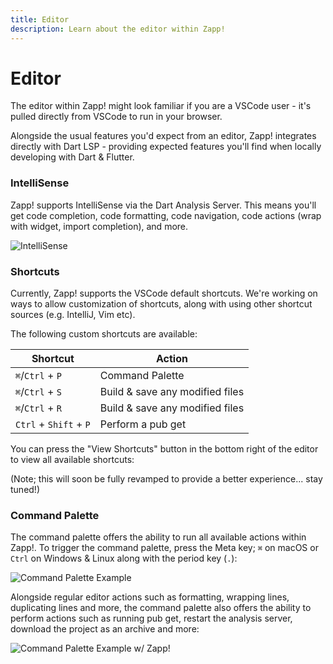 ```yaml
---
title: Editor
description: Learn about the editor within Zapp!
---
```


# Editor

The editor within Zapp! might look familiar if you are a VSCode user - it's pulled directly from VSCode to
run in your browser.

Alongside the usual features you'd expect from an editor, Zapp! integrates directly with Dart LSP - providing
expected features you'll find when locally developing with Dart & Flutter.

### IntelliSense

Zapp! supports IntelliSense via the Dart Analysis Server. This means you'll get code completion, code
formatting, code navigation, code actions (wrap with widget, import completion), and more.

![IntelliSense](/assets/editor-intellisense.png)

### Shortcuts

Currently, Zapp! supports the VSCode default shortcuts. We're working on ways to allow customization of shortcuts,
along with using other shortcut sources (e.g. IntelliJ, Vim etc).

The following custom shortcuts are available:

| Shortcut               | Action                          |
| ---------------------- | ------------------------------- |
| `⌘`/`Ctrl` + `P`       | Command Palette                 |
| `⌘`/`Ctrl` + `S`       | Build & save any modified files |
| `⌘`/`Ctrl` + `R`       | Build & save any modified files |
| `Ctrl` + `Shift` + `P` | Perform a pub get               |

You can press the "View Shortcuts" button in the bottom right of the editor to view all available shortcuts:

(Note; this will soon be fully revamped to provide a better experience... stay tuned!)

### Command Palette

The command palette offers the ability to run all available actions within Zapp!. To trigger the command palette,
press the Meta key; `⌘` on macOS or `Ctrl` on Windows & Linux along with the period key (`.`):

![Command Palette Example](/assets/editor-cmd-p.png)

Alongside regular editor actions such as formatting, wrapping lines, duplicating lines and more, the command palette also offers
the ability to perform actions such as running pub get, restart the analysis server, download the project as an archive and more:

![Command Palette Example w/ Zapp!](/assets/editor-cmd-p-zapp.png)
